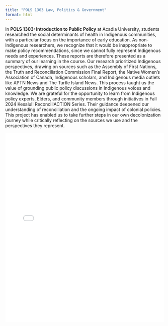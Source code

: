 ```yaml
---
title: "POLS 1303 Law, Politics & Government"
format: html
---
```


In **POLS 1303: Introduction to Public Policy** at Acadia University, students researched the social determinants of health in Indigenous communities, with a particular focus on the importance of early education. As non-Indigenous researchers, we recognize that it would be inappropriate to make policy recommendations, since we cannot fully represent Indigenous needs and experiences. These reports are therefore presented as a summary of our learning in the course. Our research prioritized Indigenous perspectives, drawing on sources such as the Assembly of First Nations, the Truth and Reconciliation Commission Final Report, the Native Women’s Association of Canada, Indigenous scholars, and Indigenous media outlets like APTN News and The Turtle Island News. This process taught us the value of grounding public policy discussions in Indigenous voices and knowledge. We are grateful for the opportunity to learn from Indigenous policy experts, Elders, and community members through initiatives in Fall 2024 Kesalul! ReconciliACTION Series. Their guidance deepened our understanding of reconciliation and the ongoing impact of colonial policies. This project has enabled us to take further steps in our own decolonization journey while critically reflecting on the sources we use and the perspectives they represent.

<embed src="pols1303.pdf" type="application/pdf" width="100%" height="600px" />

